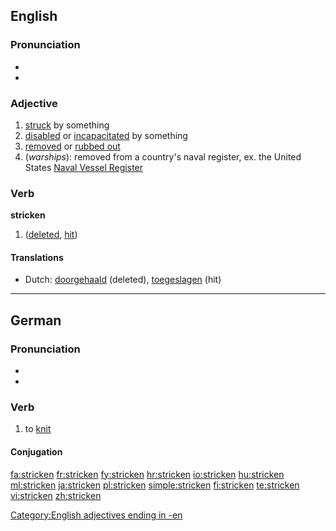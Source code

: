 {{wikipedia|dab=stricken}}
==English==

===Pronunciation===
* {{IPA|/ˈstɻɪkən/}}
* {{audio|En-us-stricken.ogg|Audio (US)}}

===Adjective===
{{en-adj}}

# [[struck]] by something
# [[disabled]] or [[incapacitated]] by something
# [[removed]] or [[rubbed out]]
# (''warships''): removed from a country's naval register, ex. the United States [[w:Naval Vessel Register|Naval Vessel Register]]

===Verb===
'''stricken'''

# {{past participle of| to [[strike]]}} ([[deleted]], [[hit]])

====Translations====
* Dutch: [[doorgehaald]] (deleted), [[toegeslagen]] (hit)

[[Category:English adjectives ending in -en]]

----

==German==

===Pronunciation===
* {{IPA|/ˈʃtʀɪkŋ̩/|/ˈʃtʀɪkən/|lang=de}}
* {{audio|De-at-stricken.ogg|Audio (Austria)}}

===Verb===
{{infl|de|verb}}

# to [[knit]]

====Conjugation====
{{de-conj-weak|strick|gestrickt|h}}

[[fa:stricken]]
[[fr:stricken]]
[[fy:stricken]]
[[hr:stricken]]
[[io:stricken]]
[[hu:stricken]]
[[ml:stricken]]
[[ja:stricken]]
[[pl:stricken]]
[[simple:stricken]]
[[fi:stricken]]
[[te:stricken]]
[[vi:stricken]]
[[zh:stricken]]